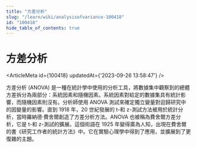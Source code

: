 ```yaml
---
title: "方差分析"
slug: "/learn/wiki/analysisofvariance-100418"
id: "100418"
hide_table_of_contents: true
---
```



# 方差分析

<ArticleMeta id={100418} updatedAt={'2023-09-26 13:58:47'} />
<div className='border-solid border-b border-t-0 my-4 border-[var(--ifm-color-gray-300)]' />

方差分析 (ANOVA) 是一種在統計學中使用的分析工具，將數據集中觀察到的總體方差拆分為兩部分：系統因素和隨機因素。系統因素對給定的數據集具有統計影響，而隨機因素則沒有。分析師使用 ANOVA 測試來確定獨立變量對迴歸研究中的因變量的影響。直到 1918 年，20 世紀發展的 t-和 z-測試方法被用於統計分析，當時羅納德·費舍爾創造了方差分析方法。ANOVA 也被稱為費舍爾方差分析，它是 t-和 z-測試的擴展。這個術語在 1925 年變得廣為人知，出現在費舍爾的書《研究工作者的統計方法》中。它在實驗心理學中得到了應用，並擴展到了更復雜的主題。
